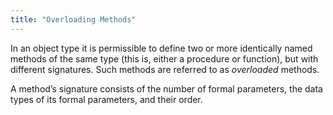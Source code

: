 ```yaml
---
title: "Overloading Methods"
---
```


<div id="overloading_methods" class="registered_link"></div>


In an object type it is permissible to define two or more identically named methods of the same type (this is, either a procedure or function), but with different signatures. Such methods are referred to as *overloaded* methods.

A method’s signature consists of the number of formal parameters, the data types of its formal parameters, and their order.
